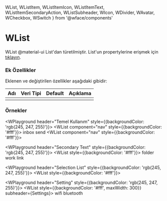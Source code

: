   WList, WListItem, WListItemIcon, 
  WListItemText, WListItemSecondaryAction, WListSubheader, 
  WIcon, WDivider, WAvatar, 
  WCheckbox, WSwitch
} from '@wface/components'

# WList

WList @material-ui List'dan türetilmiştir.
List'un propertylerine erişmek için [tıklayın](https://material-ui.com/api/list/).

### Ek Özellikler

Eklenen ve değiştirilen özellikler aşağıdaki gibidir:

| Adı                 | Veri Tipi                                                     | Default | Açıklama                                        |
|:--------------------|:--------------------------------------------------------------|:--------|:------------------------------------------------|
|                     |                                                               |         |                                                 |


### Örnekler

<WPlayground header="Temel Kullanım" style={{backgroundColor: 'rgb(245, 247, 255)'}}>
<WList component="nav" style={{backgroundColor: '#fff'}}>
  <WListItem button>
    <WListItemIcon>
      <WIcon>inbox</WIcon>
    </WListItemIcon>
    <WListItemText primary="Inbox" />
  </WListItem>
  <WListItem button>
    <WListItemIcon>
      <WIcon>send</WIcon>
    </WListItemIcon>
    <WListItemText primary="Drafts" />
  </WListItem>
</WList>
<WDivider />
<WList component="nav" style={{backgroundColor: '#fff'}}>
  <WListItem button>
    <WListItemText primary="Trash" />
  </WListItem>
  <WListItem button component="a" href="/#/Pages/Components/WList">
    <WListItemText primary="Spam" />
  </WListItem>
</WList>
</WPlayground><br/>

<WPlayground header="Secondary Text" style={{backgroundColor: 'rgb(245, 247, 255)'}}>
<WList style={{backgroundColor: '#fff'}}>
  <WListItem>
    <WAvatar>
      <WIcon>folder</WIcon>
    </WAvatar>
    <WListItemText primary="Photos" secondary="Jan 9, 2014" />
  </WListItem>
  <WListItem>
    <WAvatar>
      <WIcon>work</WIcon>
    </WAvatar>
    <WListItemText primary="Work" secondary="Jan 7, 2014" />
  </WListItem>
  <WListItem>
    <WAvatar>
      <WIcon>link</WIcon>
    </WAvatar>
    <WListItemText primary="Vacation" secondary="July 20, 2014" />
  </WListItem>
</WList>
</WPlayground><br/>

<WPlayground header="Selection List" style={{backgroundColor: 'rgb(245, 247, 255)'}}>
<WList style={{backgroundColor: '#fff'}}>
  <WListItem key="0" dense button >
    <WAvatar alt="First Item" src="https://www.w3schools.com/howto/img_avatar.png" />
    <WListItemText primary="First Item" />
    <WListItemSecondaryAction>
      <WCheckbox/>
    </WListItemSecondaryAction>
  </WListItem>
  <WListItem key="1" dense button >
    <WAvatar alt="Second Item" src="https://www.w3schools.com/howto/img_avatar.png" />
    <WListItemText primary="Second Item" />
    <WListItemSecondaryAction>
      <WCheckbox/>
    </WListItemSecondaryAction>
  </WListItem>
</WList>
</WPlayground><br/>

<WPlayground header="Setting" style={{backgroundColor: 'rgb(245, 247, 255)'}}>
<WList style={{backgroundColor: '#fff', maxWidth: 300}} subheader={<WListSubheader>Settings</WListSubheader>}>
<WListItem>
  <WListItemIcon>
    <WIcon>wifi</WIcon>
  </WListItemIcon>
  <WListItemText primary="Wi-Fi" />
    <WListItemSecondaryAction>
      <WSwitch/>
    </WListItemSecondaryAction>
  </WListItem>
  <WListItem>
    <WListItemIcon>
      <WIcon>bluetooth</WIcon>
    </WListItemIcon>
    <WListItemText primary="Bluetooth" />
    <WListItemSecondaryAction>
      <WSwitch/>
    </WListItemSecondaryAction>
  </WListItem>
</WList>
</WPlayground><br/>